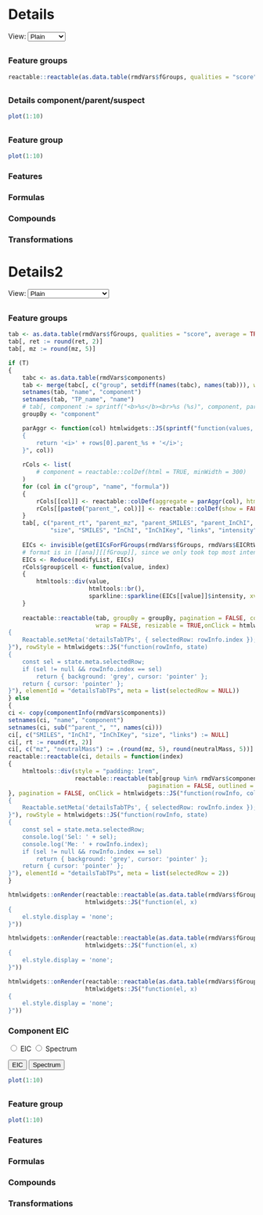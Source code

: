 Details {data-orientation=rows}
===

<label for="view-select-old">View:</label>
<select name="view" id="view-select-old">
    <option value="plain">Plain</option>
    <option value="suspects">Suspects</option>
</select>

## { data-height=150 }

### Feature groups { data-width=200 }

```r
reactable::reactable(as.data.table(rmdVars$fGroups, qualities = "score", average = TRUE))
```

##
### Details component/parent/suspect { data-width=100 }

```r
plot(1:10)
```

## { data-height=200, .tabset }

### Feature group

```r
plot(1:10)
```

### Features

### Formulas

### Compounds

### Transformations




Details2 {data-orientation=rows}
===

<script>
function updateView(sel)
{
    for (var o of document.getElementById("view-select").options)
        document.getElementById("detailsTab" + o.value).style.display = (o.value === sel) ? "" : "none"
}
</script>

<label for="view-select">View:</label>
<select name="view" id="view-select" onChange="updateView(this.value)">
    <option value="Plain">Plain</option>
    <option value="Suspects">Suspects</option>
    <option value="Components">Components</option>
    <option value="TPs">Transformation products</option>
</select>

## { data-height=250 }

### Feature groups { data-width=250 }

```r
tab <- as.data.table(rmdVars$fGroups, qualities = "score", average = TRUE)
tab[, ret := round(ret, 2)]
tab[, mz := round(mz, 5)]

if (T)
{
    tabc <- as.data.table(rmdVars$components)
    tab <- merge(tabc[, c("group", setdiff(names(tabc), names(tab))), with = FALSE], tab, by = "group")
    setnames(tab, "name", "component")
    setnames(tab, "TP_name", "name")
    # tab[, component := sprintf("<b>%s</b><br>%s (%s)", component, parent_group, parent_name)]
    groupBy <- "component"

    parAggr <- function(col) htmlwidgets::JS(sprintf("function(values, rows)
    {
        return '<i>' + rows[0].parent_%s + '</i>';
    }", col))
    
    rCols <- list(
        # component = reactable::colDef(html = TRUE, minWidth = 300)
    )
    for (col in c("group", "name", "formula"))
    {
        rCols[[col]] <- reactable::colDef(aggregate = parAggr(col), html = TRUE)
        rCols[[paste0("parent_", col)]] <- reactable::colDef(show = FALSE)
    }
    tab[, c("parent_rt", "parent_mz", "parent_SMILES", "parent_InChI", "parent_InChIKey", "parent_neutralMass",
            "size", "SMILES", "InChI", "InChIKey", "links", "intensity") := NULL]
    
    EICs <- invisible(getEICsForFGroups(rmdVars$fGroups, rmdVars$EICRtWindow, rmdVars$EICMZWindow, 1, FALSE, TRUE))
    # format is in [[ana]][[fGroup]], since we only took top most intensive we can throw away the ana dimension
    EICs <- Reduce(modifyList, EICs)
    rCols$group$cell <- function(value, index)
    {
        htmltools::div(value,
                       htmltools::br(),
                       sparkline::sparkline(EICs[[value]]$intensity, xvalues = EICs[[value]]$time, type = "line"))
    }
    
    reactable::reactable(tab, groupBy = groupBy, pagination = FALSE, columns = rCols,
                         wrap = FALSE, resizable = TRUE,onClick = htmlwidgets::JS("function(rowInfo, column)
{
    Reactable.setMeta('detailsTabTPs', { selectedRow: rowInfo.index });
}"), rowStyle = htmlwidgets::JS("function(rowInfo, state)
{
    const sel = state.meta.selectedRow;
    if (sel != null && rowInfo.index == sel)
        return { background: 'grey', cursor: 'pointer' };
    return { cursor: 'pointer' };
}"), elementId = "detailsTabTPs", meta = list(selectedRow = NULL))
} else
{
ci <- copy(componentInfo(rmdVars$components))
setnames(ci, "name", "component")
setnames(ci, sub("^parent_", "", names(ci)))
ci[, c("SMILES", "InChI", "InChIKey", "size", "links") := NULL]
ci[, rt := round(rt, 2)]
ci[, c("mz", "neutralMass") := .(round(mz, 5), round(neutralMass, 5))]
reactable::reactable(ci, details = function(index)
{
    htmltools::div(style = "padding: 1rem",
                   reactable::reactable(tab[group %in% rmdVars$components[[index]]$group],
                                        pagination = FALSE, outlined = TRUE))
}, pagination = FALSE, onClick = htmlwidgets::JS("function(rowInfo, column)
{
    Reactable.setMeta('detailsTabTPs', { selectedRow: rowInfo.index });
}"), rowStyle = htmlwidgets::JS("function(rowInfo, state)
{
    const sel = state.meta.selectedRow;
    console.log('Sel: ' + sel);
    console.log('Me: ' + rowInfo.index);
    if (sel != null && rowInfo.index == sel)
        return { background: 'grey', cursor: 'pointer' };
    return { cursor: 'pointer' };
}"), elementId = "detailsTabTPs", meta = list(selectedRow = 2))
}

htmlwidgets::onRender(reactable::reactable(as.data.table(rmdVars$fGroups), elementId = "detailsTabPlain"),
                      htmlwidgets::JS("function(el, x)
{
    el.style.display = 'none';
}"))

htmlwidgets::onRender(reactable::reactable(as.data.table(rmdVars$fGroups), elementId = "detailsTabComponents"),
                      htmlwidgets::JS("function(el, x)
{
    el.style.display = 'none';
}"))

htmlwidgets::onRender(reactable::reactable(as.data.table(rmdVars$fGroups), elementId = "detailsTabSuspects"),
                      htmlwidgets::JS("function(el, x)
{
    el.style.display = 'none';
}"))
```

### Component EIC { data-width=100 }

<div>

<div>
<input type="radio" id="eic-choice" name="componentView" value="eic">
<label for="eic-choice">EIC</label>
<input type="radio" id="spec-choice" name="componentView" value="spec">
<label for="spec-choice">Spectrum</label>
</div>

<div>
<button type="button">EIC</button>
<button type="button">Spectrum</button>
</div>

```r
plot(1:10)
```

</div>

## { data-height=250, .tabset }

### Feature group

```r
plot(1:10)
```

### Features

### Formulas

### Compounds

### Transformations
